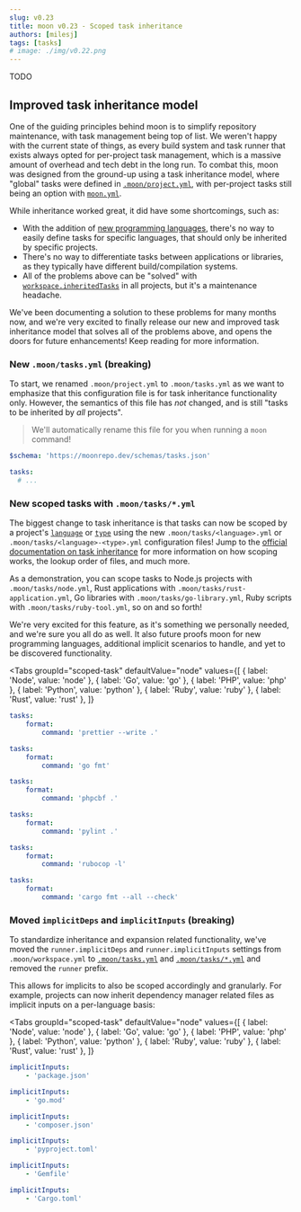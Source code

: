 ```yaml
---
slug: v0.23
title: moon v0.23 - Scoped task inheritance
authors: [milesj]
tags: [tasks]
# image: ./img/v0.22.png
---
```



TODO

<!--truncate-->

## Improved task inheritance model

One of the guiding principles behind moon is to simplify repository maintenance, with task
management being top of list. We weren't happy with the current state of things, as every build
system and task runner that exists always opted for per-project task management, which is a massive
amount of overhead and tech debt in the long run. To combat this, moon was designed from the
ground-up using a task inheritance model, where "global" tasks were defined in
[`.moon/project.yml`](/docs/config/tasks), with per-project tasks still being an option with
[`moon.yml`](/docs/config/project).

While inheritance worked great, it did have some shortcomings, such as:

- With the addition of [new programming languages](/blog/v0.21), there's no way to easily define
  tasks for specific languages, that should only be inherited by specific projects.
- There's no way to differentiate tasks between applications or libraries, as they typically have
  different build/compilation systems.
- All of the problems above can be "solved" with
  [`workspace.inheritedTasks`](/docs/config/project#inheritedtasks) in all projects, but it's a
  maintenance headache.

We've been documenting a solution to these problems for many months now, and we're very excited to
finally release our new and improved task inheritance model that solves all of the problems above,
and opens the doors for future enhancements! Keep reading for more information.

### New `.moon/tasks.yml` (breaking)

To start, we renamed `.moon/project.yml` to `.moon/tasks.yml` as we want to emphasize that this
configuration file is for task inheritance functionality only. However, the semantics of this file
has _not_ changed, and is still "tasks to be inherited by _all_ projects".

> We'll automatically rename this file for you when running a `moon` command!

```yaml title=".moon/tasks.yml"
$schema: 'https://moonrepo.dev/schemas/tasks.json'

tasks:
  # ...
```

### New scoped tasks with `.moon/tasks/*.yml`

The biggest change to task inheritance is that tasks can now be scoped by a project's
[`language`](/docs/config/project#language) or [`type`](/docs/config/project#type) using the new
`.moon/tasks/<language>.yml` or `.moon/tasks/<language>-<type>.yml` configuration files! Jump to the
[official documentation on task inheritance](/docs/concepts/task#inheritance) for more information
on how scoping works, the lookup order of files, and much more.

As a demonstration, you can scope tasks to Node.js projects with `.moon/tasks/node.yml`, Rust
applications with `.moon/tasks/rust-application.yml`, Go libraries with
`.moon/tasks/go-library.yml`, Ruby scripts with `.moon/tasks/ruby-tool.yml`, so on and so forth!

We're very excited for this feature, as it's something we personally needed, and we're sure you all
do as well. It also future proofs moon for new programming languages, additional implicit scenarios
to handle, and yet to be discovered functionality.

<Tabs
  groupId="scoped-task"
  defaultValue="node"
  values={[
    { label: 'Node', value: 'node' },
    { label: 'Go', value: 'go' },
    { label: 'PHP', value: 'php' },
    { label: 'Python', value: 'python' },
    { label: 'Ruby', value: 'ruby' },
    { label: 'Rust', value: 'rust' },
  ]}
>
<TabItem value="node">

```yaml title=".moon/tasks/node.yml"
tasks:
	format:
		command: 'prettier --write .'
```

</TabItem>
<TabItem value="go">

```yaml title=".moon/tasks/go.yml"
tasks:
	format:
		command: 'go fmt'
```

</TabItem>
<TabItem value="php">

```yaml title=".moon/tasks/php.yml"
tasks:
	format:
		command: 'phpcbf .'
```

</TabItem>
<TabItem value="python">

```yaml title=".moon/tasks/python.yml"
tasks:
	format:
		command: 'pylint .'
```

</TabItem>
<TabItem value="ruby">

```yaml title=".moon/tasks/ruby.yml"
tasks:
	format:
		command: 'rubocop -l'
```

</TabItem>
<TabItem value="rust">

```yaml title=".moon/tasks/rust.yml"
tasks:
	format:
		command: 'cargo fmt --all --check'
```

</TabItem>
</Tabs>

### Moved `implicitDeps` and `implicitInputs` (breaking)

To standardize inheritance and expansion related functionality, we've moved the
`runner.implicitDeps` and `runner.implicitInputs` settings from `.moon/workspace.yml` to
[`.moon/tasks.yml`](/docs/config/tasks#implicitdeps) and
[`.moon/tasks/*.yml`](/docs/config/tasks#implicitinputs) and removed the `runner` prefix.

This allows for implicits to also be scoped accordingly and granularly. For example, projects can
now inherit dependency manager related files as implicit inputs on a per-language basis:

<Tabs
  groupId="scoped-task"
  defaultValue="node"
  values={[
    { label: 'Node', value: 'node' },
    { label: 'Go', value: 'go' },
    { label: 'PHP', value: 'php' },
    { label: 'Python', value: 'python' },
    { label: 'Ruby', value: 'ruby' },
    { label: 'Rust', value: 'rust' },
  ]}
>
<TabItem value="node">

```yaml title=".moon/tasks/node.yml"
implicitInputs:
	- 'package.json'
```

</TabItem>
<TabItem value="go">

```yaml title=".moon/tasks/go.yml"
implicitInputs:
	- 'go.mod'
```

</TabItem>
<TabItem value="php">

```yaml title=".moon/tasks/php.yml"
implicitInputs:
	- 'composer.json'
```

</TabItem>
<TabItem value="python">

```yaml title=".moon/tasks/python.yml"
implicitInputs:
	- 'pyproject.toml'
```

</TabItem>
<TabItem value="ruby">

```yaml title=".moon/tasks/ruby.yml"
implicitInputs:
	- 'Gemfile'
```

</TabItem>
<TabItem value="rust">

```yaml title=".moon/tasks/rust.yml"
implicitInputs:
	- 'Cargo.toml'
```

</TabItem>
</Tabs>
